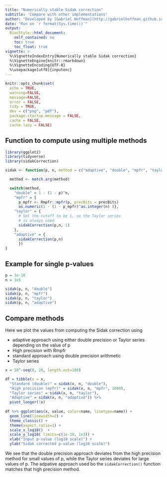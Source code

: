 ```yaml
---
title: "Numerically stable Sidak correction"
subtitle: 'Compare with other implementations'
author: "Developed by [Gabriel Hoffman](http://gabrielhoffman.github.io/)"
date: "Run on `r format(Sys.time())`"
output:
  BiocStyle::html_document:
    self_contained: no
    toc: true
    toc_float: true
vignette: >
  %\VignetteIndexEntry{Numerically stable Sidak correction}
  %\VignetteEngine{knitr::rmarkdown}
  %\VignetteEncoding{UTF-8}
  %\usepackage[utf8]{inputenc}
---
```



```r
knitr::opts_chunk$set(
  echo = TRUE,
  warning=FALSE,
  message=FALSE,
  error = FALSE,
  tidy = TRUE,
  dev = c("png", "pdf"),
  package.startup.message = FALSE,
  cache = FALSE,
  cache.lazy = FALSE)
```



## Function to compute using multiple methods
```r
library(ggplot2)
library(tidyverse)
library(sidakCorrection)

sidak <- function(p, n, method = c("adaptive", "double", "mpfr", "taylor"), precBits = 1000) {

  method <- match.arg(method)

  switch(method, 
    "double" = 1 - (1 - p)^n,
    "mpfr" = {
      p_mpfr <- Rmpfr::mpfr(p, precBits = precBits)
      as.numeric(1 - (1 - p_mpfr)^as.integer(n) )},
    "taylor" = {
      # Set the cutoff to be 1, so the Taylor series 
      # is always used
      sidakCorrection(p,n, 1)
    },
    "adaptive" = {
      sidakCorrection(p,n)
      })
}
```


## Example for single p-values
```r
p = 1e-18
n = 1e5

sidak(p, n, "double")
sidak(p, n, "mpfr")
sidak(p, n, "taylor")
sidak(p, n, "adaptive")
```


## Compare methods
Here we plot the values from computing the Sidak correction using 

* adaptive approach using either double precision or Taylor series depending on the value of p
* High precision with Rmpfr
* standard approach using double precision arithmetic 
* Taylor series

```r
x = 10^-seq(0, 20, length.out=100)

df = tibble(x = x, 
  "Standard (double)" = sidak(x, n, "double"), 
  "High precision (mpfr)" = sidak(x, n, "mpfr", 1000), 
  "Taylor series" = sidak(x, n, "taylor"), 
  "Adaptive" = sidak(x, n, "adaptive")) %>%
  pivot_longer(!x) 
 
df %>% ggplot(aes(x, value, color=name, linetype=name)) +
  geom_line(linewidth=2) +
  theme_classic() +
  theme(aspect.ratio=1) + 
  scale_x_log10()  + 
  scale_y_log10( limits=c(1e-19, 1e3)) +
  xlab("Input p-value (log10 scale)") +
  ylab("Sidak corrected p-value (log10 scale)") 
```


We see that the double precision approach deviates from the high precision method for small values of p, while the Taylor series deviates for large values of p.  The adpative approach used bo the `sidakCorrection()` function matches that high precision method.









